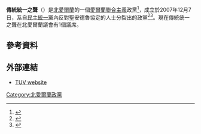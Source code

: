'''傳統統一之聲'''（{{lang-en|Traditional Unionist Voice，缩写为TUV}}）是[[北愛爾蘭|北愛爾蘭]]的一個[[愛爾蘭聯合主義|愛爾蘭聯合主義]]政黨<ref>{{cite web |url=http://www.electoralcommission.org.uk/regulatory-issues/regpoliticalparties.cfm?frmGB=0&frmPartyID=800&frmType=partydetail |title=存档副本 |accessdate=2008-01-12 |deadurl=yes |archiveurl=https://web.archive.org/web/20080309073914/http://www.electoralcommission.org.uk/regulatory-issues/regpoliticalparties.cfm?frmGB=0&frmPartyID=800&frmType=partydetail |archivedate=2008-03-09 }}</ref>，成立於2007年12月7日，系自[[民主統一黨_(北愛爾蘭)|民主統一黨]]內反對聖安德魯協定的人士分裂出的政黨<ref>{{cite news |url=http://news.bbc.co.uk/2/hi/uk_news/northern_ireland/7131912.stm |title=UK | Northern Ireland | New unionist group to be launched |publisher=BBC News |date=2007-12-07 |accessdate=2011-02-23 |archive-date=2007-12-09 |archive-url=https://web.archive.org/web/20071209083241/http://news.bbc.co.uk/2/hi/uk_news/northern_ireland/7131912.stm |dead-url=no }}</ref><ref>{{cite web |url=http://www.4ni.co.uk/northern_ireland_news.asp?id=69467 |title=Northern Ireland News - Allister Announces 'Alternative Ulster' Voice |publisher=4ni.co.uk |date=2007-12-07 |accessdate=2011-02-23 |archive-date=2011-06-05 |archive-url=https://web.archive.org/web/20110605043722/http://www.4ni.co.uk/northern_ireland_news.asp?id=69467 |dead-url=no }}</ref>。現在傳統统一之聲在北愛爾蘭議會有1個議席。

==參考資料==
{{reflist}}
==外部連結==
*[http://www.tuv.org.uk TUV website] {{Wayback|url=http://www.tuv.org.uk/ |date=20201120120046 }}
{{英国政党}}
[[Category:北愛爾蘭政黨|Category:北愛爾蘭政黨]]